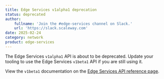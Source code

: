 ```yaml
---
title: Edge Services v1alpha1 deprecation
status: deprecated
author:
    fullname: 'Join the #edge-services channel on Slack.'
    url: 'https://slack.scaleway.com'
date: 2025-02-24
category: network
product: edge-services
---
```


The Edge Services `v1alpha1` API is about to be deprecated. Update your tooling to use the Edge Services `v1beta1` API if you are still using it.

View the `v1beta1` documentation on the [Edge Services API reference page](https://www.scaleway.com/en/developers/api/edge-services/).

